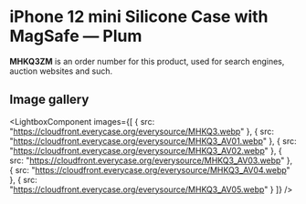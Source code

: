 
# iPhone 12 mini Silicone Case with MagSafe — Plum

<Callout type='info' emoji='👉🏻'>**MHKQ3ZM** is an order number for this product, used for search engines, auction websites and such.</Callout>

## Image gallery

<LightboxComponent
    images={[
      {
        src: "https://cloudfront.everycase.org/everysource/MHKQ3.webp"
      },
      {
        src: "https://cloudfront.everycase.org/everysource/MHKQ3_AV01.webp"
      },
      {
        src: "https://cloudfront.everycase.org/everysource/MHKQ3_AV02.webp"
      },
      {
        src: "https://cloudfront.everycase.org/everysource/MHKQ3_AV03.webp"
      },
      {
        src: "https://cloudfront.everycase.org/everysource/MHKQ3_AV04.webp"
      },
      {
        src: "https://cloudfront.everycase.org/everysource/MHKQ3_AV05.webp"
      }
    ]}
  />
